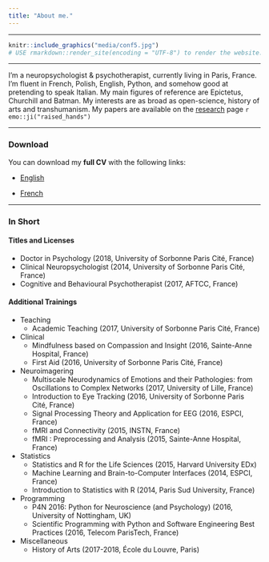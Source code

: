 ```yaml
---
title: "About me."
---
```


--------------------

<!-- <style> -->
<!-- .image{float: left;} -->
<!-- </style> -->

<!-- <div style="float:right"> -->
<!-- <img src="media/cambodia.JPG" style="width: 50%; height: 50%"/> -->
<!-- </div> -->


```r
knitr::include_graphics("media/conf5.jpg")
# USE rmarkdown::render_site(encoding = "UTF-8") to render the website. Then push with github.
```

---------


I'm a neuropsychologist & psychotherapist, currently living in Paris, France. I'm fluent in French, Polish, English, Python, and somehow good at pretending to speak Italian. My main figures of reference are Epictetus, Churchill and Batman. My interests are as broad as open-science, history of arts and transhumanism. My papers are available on the [research](https://dominiquemakowski.github.io/research.html) page `r emo::ji("raised_hands")`

---------

### **Download**

You can download my **full CV** with the following links:

- <a target="_blank" href="DominiqueMakowski_CV.pdf#" class="download" title="English">English</a>

- <a target="_blank" href="DominiqueMakowski_CV_fr.pdf#" class="download" title="French">French</a>

---------



### **In Short**

<!-- <p align="center">*Titles and Licenses*</p> -->
#### Titles and Licenses

- Doctor in Psychology (2018, University of Sorbonne Paris Cité, France)
- Clinical Neuropsychologist (2014, University of Sorbonne Paris Cité, France)
- Cognitive and Behavioural Psychotherapist (2017, AFTCC, France)

<!-- <p align="center">*Certifications*</p> -->

<!-- <p align="center">*Trainings*</p> -->
#### Additional Trainings

- Teaching
    - Academic Teaching (2017, University of Sorbonne Paris Cité, France)
- Clinical
    - Mindfulness based on Compassion and Insight (2016, Sainte-Anne Hospital, France)
    - First Aid (2016, University of Sorbonne Paris Cité, France)
- Neuroimagering
    - Multiscale Neurodynamics of Emotions and their Pathologies: from Oscillations to Complex Networks (2017, University of Lille, France)
    - Introduction to Eye Tracking (2016, University of Sorbonne Paris Cité, France)
    - Signal Processing Theory and Application for EEG (2016, ESPCI, France)
    - fMRI and Connectivity (2015, INSTN, France)
    - fMRI : Preprocessing and Analysis (2015, Sainte-Anne Hospital, France)
- Statistics
    - Statistics and R for the Life Sciences (2015, Harvard University EDx)
    - Machine Learning and Brain-to-Computer Interfaces (2014, ESPCI, France)
    - Introduction to Statistics with R (2014, Paris Sud University, France)
- Programming
    - P4N 2016: Python for Neuroscience (and Psychology) (2016, University of Nottingham, UK)
    - Scientific Programming with Python and Software Engineering Best Practices (2016, Telecom ParisTech, France)
- Miscellaneous
    - History of Arts (2017-2018, École du Louvre, Paris)
    

<!-- #### Technical Skills -->



<!-- ```{r echo=FALSE, message=FALSE, warning=FALSE, fig.align='center'} -->
<!-- library(tidyverse) -->
<!-- library(plotly) -->

<!-- df <- data.frame(Skill = c("ERP", "Complexity", "Time / Frequency", "Source Reconstruction",  -->
<!--                            "Functional MRI", "Structural MRI", "Connectivity", -->
<!--                            "EDA", "ECG", "EMG", "BVP / PPG", -->
<!--                            "Mixed-Modelling", "Bayesian Analyses", "Structural Equation Modelling", "Machine Learning", "Network Theory", -->
<!--                            "R", "Python", "Matlab", "Julia"),  -->
<!--            Efficiency = c(100, 80, 75, 40,  -->
<!--                           30, 20, 15, -->
<!--                           100, 100, 100, 100, -->
<!--                           100, 100, 95, 90, 50, -->
<!--                           100, 100, 80, 70), -->
<!--            Area = c("EEG", "EEG", "EEG", "EEG", -->
<!--                     "MRI", "MRI", "MRI", -->
<!--                     "Biosignals", "Biosignals", "Biosignals", "Biosignals", -->
<!--                     "Statistics", "Statistics", "Statistics", "Statistics", "Statistics", -->
<!--                     "Programming", "Programming", "Programming", "Programming")) %>%  -->
<!--   mutate(Skill = factor(Skill, levels=c("EDA", "ECG", "EMG", "BVP / PPG", -->
<!--                                         "ERP", "Complexity", "Time / Frequency", "Source Reconstruction",  -->
<!--                                         "Functional MRI", "Structural MRI", "Connectivity", -->
<!--                                         "Mixed-Modelling", "Bayesian Analyses", "Structural Equation Modelling", "Machine Learning", "Network Theory", -->
<!--                                         "R", "Python", "Matlab", "Julia")), -->
<!--          Area = factor(Area, levels=c("Biosignals", "EEG", "MRI", "Statistics", "Programming")), -->
<!--          Efficiency = as.numeric(Efficiency)) -->


<!-- p <- ggplot(df, aes(y=Efficiency, x=Skill, fill=Area, label=Skill)) +  -->
<!--   geom_bar(stat = "identity", color = "white") + -->
<!--   # geom_text(position = "stack", check_overlap=T) + -->
<!--   theme_minimal() + -->
<!--   coord_flip() + -->
<!--   # theme(axis.text.x = element_text(angle = -20, hjust=1)) + -->
<!--   # theme(axis.text.x = element_text(hjust=1)) + -->
<!--   # xlab("") + -->

<!--   # coord_polar() + -->
<!--   scale_fill_manual(values=c("#E91E63", "#2196F3", "#4CAF50", "#FFC107", "#FF5722")) + -->
<!--   scale_y_continuous(breaks = NULL) + -->
<!--   theme(axis.title.y=element_blank(), -->
<!--         # axis.text.y=element_blank(), -->
<!--         panel.background = element_blank(), -->
<!--         # axis.ticks.y=element_blank(), -->
<!--         axis.title.x=element_blank(), -->
<!--         axis.text.x=element_blank() -->
<!--         # axis.ticks.x=element_blank(), -->
<!--         ) +  -->
<!--   guides(fill = guide_legend(reverse=T)) -->

<!-- p -->
<!-- # ggsave("Efficiency.png", p, dpi=300, height=4, width=8) -->
<!-- # plotly::ggplotly(p) -->
<!-- # as_widget(ggplotly(p)) -->
<!-- ``` -->


